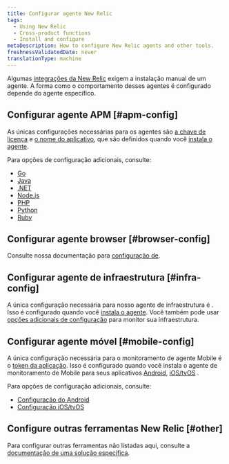 ```yaml
---
title: Configurar agente New Relic
tags:
  - Using New Relic
  - Cross-product functions
  - Install and configure
metaDescription: How to configure New Relic agents and other tools.
freshnessValidatedDate: never
translationType: machine
---
```


Algumas [integrações da New Relic](https://newrelic.com/instant-observability/) exigem a instalação manual de um agente. A forma como o comportamento desses agentes é configurado depende do agente específico.

## Configurar agente APM [#apm-config]

As únicas configurações necessárias para os agentes <InlinePopover type="apm"/>são [a chave de licença](/docs/apis/intro-apis/new-relic-api-keys/#ingest-license-key) e [o nome do aplicativo](/docs/apm/new-relic-apm/installation-configuration/name-your-application), que são definidos quando você [instala o agente](/docs/agents/manage-apm-agents/installation/install-agent).

Para opções de configuração adicionais, consulte:

* [Go](/docs/agents/go-agent/instrumentation/go-agent-configuration)
* [Java](/docs/agents/java-agent/configuration/java-agent-configuration-config-file)
* [.NET](/docs/agents/net-agent/installation-configuration/net-agent-configuration)
* [Node.js](/docs/agents/nodejs-agent/installation-configuration/nodejs-agent-configuration)
* [PHP](/docs/agents/php-agent/configuration/php-agent-configuration)
* [Python](/docs/agents/python-agent/installation-configuration/python-agent-configuration)
* [Ruby](/docs/agents/ruby-agent/installation-configuration/ruby-agent-configuration)

## Configurar agente browser [#browser-config]

Consulte nossa documentação para [configuração de<InlinePopover type="browser"/>](/docs/browser/new-relic-browser/configuration).

## Configurar agente de infraestrutura [#infra-config]

A única configuração necessária para nosso agente de infraestrutura é <InlinePopover type="licenseKey"/>. Isso é configurado quando você [instala o agente](/docs/agents/manage-apm-agents/installation/install-agent). Você também pode usar [opções adicionais de configuração](/docs/infrastructure/new-relic-infrastructure/configuration/configure-infrastructure-agent) para monitor sua infraestrutura.

## Configurar agente móvel [#mobile-config]

A única configuração necessária para o monitoramento de agente Mobile é o [token da aplicação](/docs/mobile-monitoring/new-relic-mobile/maintenance/viewing-your-application-token). Isso é configurado quando você instala o agente de monitoramento de Mobile para seus aplicativos [Android](/docs/mobile-monitoring/new-relic-mobile-android/get-started/introduction-new-relic-mobile-android), [iOS/tvOS](/docs/mobile-monitoring/new-relic-mobile-ios/get-started/introduction-new-relic-mobile-ios) .

Para opções de configuração adicionais, consulte:

* [Configuração do Android](/docs/mobile-monitoring/new-relic-mobile-android/api-guides/android-agent-configuration-feature-flags)
* [Configuração iOS/tvOS](/docs/mobile-monitoring/new-relic-mobile-ios/api-guides/ios-agent-configuration-feature-flags)

## Configure outras ferramentas New Relic [#other]

Para configurar outras ferramentas não listadas aqui, consulte a [documentação de uma solução específica](https://newrelic.com/instant-observability/).